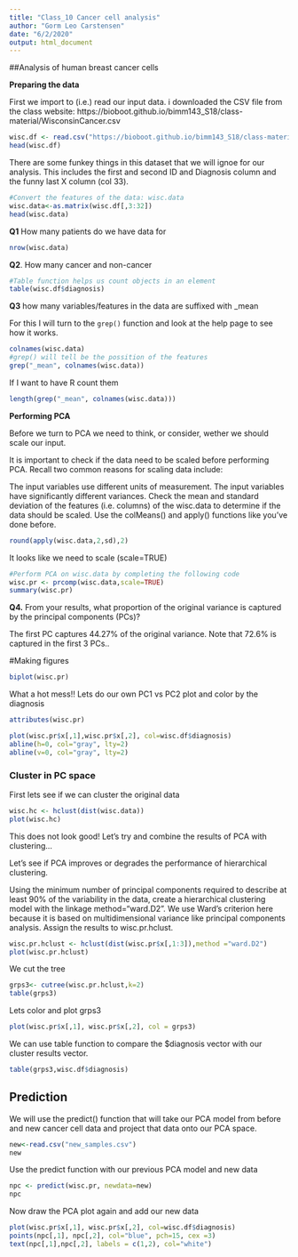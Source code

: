 ```yaml
---
title: "Class_10 Cancer cell analysis"
author: "Gorm Leo Carstensen"
date: "6/2/2020"
output: html_document
---
```

##Analysis of human breast cancer cells

**Preparing the data**

First we import to (i.e.) read our input data. i downloaded the CSV file from the class website: https://bioboot.github.io/bimm143_S18/class-material/WisconsinCancer.csv

```r
wisc.df <- read.csv("https://bioboot.github.io/bimm143_S18/class-material/WisconsinCancer.csv")
head(wisc.df)
```

There are some funkey things in this dataset that we will ignoe for our analysis. This includes the first and second ID and Diagnosis column and the funny last X column (col 33).

```r
#Convert the features of the data: wisc.data
wisc.data<-as.matrix(wisc.df[,3:32])
head(wisc.data)
```

**Q1** How many patients do we have data for

```r
nrow(wisc.data)
```

**Q2**. How many cancer and non-cancer

```r
#Table function helps us count objects in an element
table(wisc.df$diagnosis)
```

**Q3** how many variables/features in the data are suffixed with _mean

For this I will turn to the `grep()` function and look at the help page to see how it works.


```r
colnames(wisc.data)
#grep() will tell be the possition of the features
grep("_mean", colnames(wisc.data))

```

If I want to have R count them

```r
length(grep("_mean", colnames(wisc.data)))
```


**Performing PCA**

Before we turn to PCA we need to think, or consider, wether we should scale our input.

It is important to check if the data need to be scaled before performing PCA. Recall two common reasons for scaling data include:

The input variables use different units of measurement.
The input variables have significantly different variances.
Check the mean and standard deviation of the features (i.e. columns) of the wisc.data to determine if the data should be scaled. Use the colMeans() and apply() functions like you’ve done before.

```r
round(apply(wisc.data,2,sd),2)
```

It looks like we need to scale (scale=TRUE)
```r
#Perform PCA on wisc.data by completing the following code
wisc.pr <- prcomp(wisc.data,scale=TRUE)
summary(wisc.pr)
```

**Q4.** From your results, what proportion of the original variance is captured by the principal components (PCs)?

The first PC captures 44.27% of the original variance. Note that 72.6% is captured in the first 3 PCs.. 

#Making figures
```r
biplot(wisc.pr)
```

What a hot mess!!
Lets do our own PC1 vs PC2 plot and color by the diagnosis

```r
attributes(wisc.pr)
```

```r
plot(wisc.pr$x[,1],wisc.pr$x[,2], col=wisc.df$diagnosis)
abline(h=0, col="gray", lty=2)
abline(v=0, col="gray", lty=2)

```

### Cluster in PC space 

First lets see if we can cluster the original data

```r
wisc.hc <- hclust(dist(wisc.data))
plot(wisc.hc)
```

This does not look good! Let's try and combine the results of PCA with clustering...

Let’s see if PCA improves or degrades the performance of hierarchical clustering.

Using the minimum number of principal components required to describe at least 90% of the variability in the data, create a hierarchical clustering model with the linkage method="ward.D2". We use Ward’s criterion here because it is based on multidimensional variance like principal components analysis. Assign the results to wisc.pr.hclust.


```r
wisc.pr.hclust <- hclust(dist(wisc.pr$x[,1:3]),method ="ward.D2")
plot(wisc.pr.hclust)
```

We cut the tree

```r
grps3<- cutree(wisc.pr.hclust,k=2)
table(grps3)
```

Lets color and plot grps3
```r
plot(wisc.pr$x[,1], wisc.pr$x[,2], col = grps3)
```

We can use table function to compare the $diagnosis vector with our cluster results vector.

```r
table(grps3,wisc.df$diagnosis)
```

##  Prediction

We will use the predict() function that will take our PCA model from before and new cancer cell data and project that data onto our PCA space.

```r
new<-read.csv("new_samples.csv")
new
```

Use the predict function with our previous PCA model and new data

```r
npc <- predict(wisc.pr, newdata=new)
npc
```

Now draw the PCA plot again and add our new data


```r
plot(wisc.pr$x[,1], wisc.pr$x[,2], col=wisc.df$diagnosis)
points(npc[,1], npc[,2], col="blue", pch=15, cex =3)
text(npc[,1],npc[,2], labels = c(1,2), col="white")
```







































